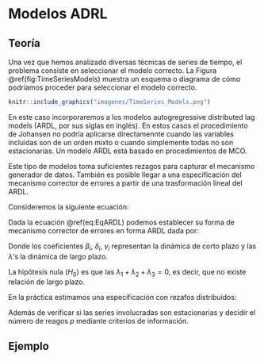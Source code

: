 # Modelos ADRL

## Teoría

Una vez que hemos analizado diversas técnicas de series de tiempo, el problema consiste en seleccionar el modelo correcto. La Figura \@ref(fig:TimeSeriesModels) muestra un esquema o diagrama de cómo podríamos proceder para seleccionar el modelo correcto.

```r

knitr::include_graphics("imagenes/TimeSeries_Models.png")

```


En este caso incorporaremos a los modelos autogregressive distributed lag models (ARDL, por sus siglas en inglés). En estos casos el procedimiento de Johansen no podría aplicarse directamennte cuando las variables incluidas son de un orden mixto o cuando simplemente todas no son estacionarias. Un modelo ARDL está basado en procedimientos de MCO.

Este tipo de modelos toma suficientes rezagos para capturar el mecanismo generador de datos. También es posible llegar a una especificación del mecanismo corrector de errores a partir de una trasformación lineal del ARDL. 

Consideremos la siguiente ecuación:
\begin{equation}
    Y_t = \alpha + \delta X_t + \gamma Z_t + U_t
    (\#eq:EqARDL)
\end{equation}

Dada la ecuación \@ref(eq:EqARDL) podemos establecer su forma de mecanismo corrector de errores en forma ARDL dada por:
\begin{eqnarray*}
    \Delta Y_t & = & \alpha + \sum_{i = 1}^p \beta_i \Delta Y_{t-i} + \sum_{i = 1}^p \delta_i \Delta X_{t-i} + \sum_{i = 1}^p \gamma_i \Delta Z_{t-i} \\ 
    &  & + \lambda_1 Y_{t-1} + \lambda_2 X_{t-1} + \lambda_3 Z_{t-1} + U_t
\end{eqnarray*}

Donde los coeficientes $\beta_i$, $\delta_i$, $\gamma_i$ representan la dinámica de corto plazo y las $\lambda$'s la dinámica de largo plazo.

La hipótesis nula ($H_0$) es que las $\lambda_1 + \lambda_2 + \lambda_3 = 0$, es decir, que no existe relación de largo plazo.

En la práctica estimamos una especificación con rezafos distribuidos:
\begin{equation}
    Y_t = \alpha + \sum_{i = 1}^p \beta_i Y_{t-i} + \sum_{i = 1}^p \delta_i X_{t-i} + \sum_{i = 1}^p \gamma_i Z_{t-i} + U_t
    (\#eq:em1)
\end{equation}

Además de verificar si las series involucradas son estacionarias y decidir el número de reagos $p$ mediante criterios de información.

## Ejemplo
